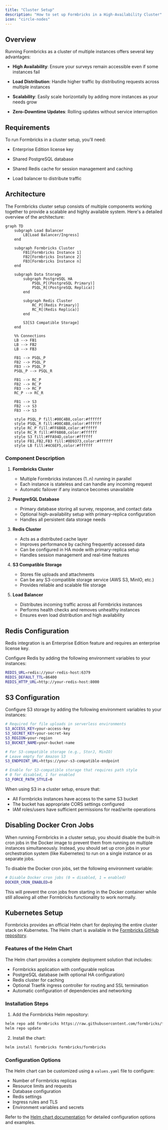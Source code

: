 ```yaml
---
title: "Cluster Setup"
description: "How to set up Formbricks in a High-Availability Cluster"
icon: "circle-nodes"
---
```


## Overview

Running Formbricks as a cluster of multiple instances offers several key advantages:

- **High Availability**: Ensure your surveys remain accessible even if some instances fail

- **Load Distribution**: Handle higher traffic by distributing requests across multiple instances

- **Scalability**: Easily scale horizontally by adding more instances as your needs grow

- **Zero-Downtime Updates**: Rolling updates without service interruption

## Requirements

To run Formbricks in a cluster setup, you'll need:

- Enterprise Edition license key

- Shared PostgreSQL database

- Shared Redis cache for session management and caching

- Load balancer to distribute traffic

## Architecture

The Formbricks cluster setup consists of multiple components working together to provide a scalable and highly available system. Here's a detailed overview of the architecture:

```mermaid
graph TD
    subgraph Load Balancer
        LB[Load Balancer/Ingress]
    end

    subgraph Formbricks Cluster
        FB1[Formbricks Instance 1]
        FB2[Formbricks Instance 2]
        FB3[Formbricks Instance n]
    end

    subgraph Data Storage
        subgraph PostgreSQL HA
            PSQL_P[(PostgreSQL Primary)]
            PSQL_R[(PostgreSQL Replica)]
        end

        subgraph Redis Cluster
            RC_P[(Redis Primary)]
            RC_R[(Redis Replica)]
        end

        S3[S3 Compatible Storage]
    end

    %% Connections
    LB --> FB1
    LB --> FB2
    LB --> FB3

    FB1 --> PSQL_P
    FB2 --> PSQL_P
    FB3 --> PSQL_P
    PSQL_P --> PSQL_R

    FB1 --> RC_P
    FB2 --> RC_P
    FB3 --> RC_P
    RC_P --> RC_R

    FB1 --> S3
    FB2 --> S3
    FB3 --> S3

    style PSQL_P fill:#00C4B8,color:#ffffff
    style PSQL_R fill:#00C4B8,color:#ffffff
    style RC_P fill:#FF6B6B,color:#ffffff
    style RC_R fill:#FF6B6B,color:#ffffff
    style S3 fill:#FFA94D,color:#ffffff
    style FB1,FB2,FB3 fill:#0D9373,color:#ffffff
    style LB fill:#4C6EF5,color:#ffffff
```

### Component Description

1. **Formbricks Cluster**

   - Multiple Formbricks instances (1..n) running in parallel
   - Each instance is stateless and can handle any incoming request
   - Automatic failover if any instance becomes unavailable

2. **PostgreSQL Database**

   - Primary database storing all survey, response, and contact data
   - Optional high-availability setup with primary-replica configuration
   - Handles all persistent data storage needs

3. **Redis Cluster**

   - Acts as a distributed cache layer
   - Improves performance by caching frequently accessed data
   - Can be configured in HA mode with primary-replica setup
   - Handles session management and real-time features

4. **S3 Compatible Storage**

   - Stores file uploads and attachments
   - Can be any S3-compatible storage service (AWS S3, MinIO, etc.)
   - Provides reliable and scalable file storage

5. **Load Balancer**
   - Distributes incoming traffic across all Formbricks instances
   - Performs health checks and removes unhealthy instances
   - Ensures even load distribution and high availability

## Redis Configuration

<Note>Redis integration is an Enterprise Edition feature and requires an enterprise license key.</Note>

Configure Redis by adding the following environment variables to your instances:

```sh env
REDIS_URL=redis://your-redis-host:6379
REDIS_DEFAULT_TTL=86400
REDIS_HTTP_URL=http://your-redis-host:8000
```

## S3 Configuration

Configure S3 storage by adding the following environment variables to your instances:

```sh env
# Required for file uploads in serverless environments
S3_ACCESS_KEY=your-access-key
S3_SECRET_KEY=your-secret-key
S3_REGION=your-region
S3_BUCKET_NAME=your-bucket-name

# For S3-compatible storage (e.g., StorJ, MinIO)
# Leave empty for Amazon S3
S3_ENDPOINT_URL=https://your-s3-compatible-endpoint

# Enable for S3-compatible storage that requires path style
# 0 for disabled, 1 for enabled
S3_FORCE_PATH_STYLE=0
```

When using S3 in a cluster setup, ensure that:

- All Formbricks instances have access to the same S3 bucket
- The bucket has appropriate CORS settings configured
- IAM roles/users have sufficient permissions for read/write operations

## Disabling Docker Cron Jobs

When running Formbricks in a cluster setup, you should disable the built-in cron jobs in the Docker image to prevent them from running on multiple instances simultaneously. Instead, you should set up cron jobs in your orchestration system (like Kubernetes) to run on a single instance or as separate jobs.

To disable the Docker cron jobs, set the following environment variable:

```sh env
# Disable Docker cron jobs (0 = disabled, 1 = enabled)
DOCKER_CRON_ENABLED=0
```

This will prevent the cron jobs from starting in the Docker container while still allowing all other Formbricks functionality to work normally.

## Kubernetes Setup

Formbricks provides an official Helm chart for deploying the entire cluster stack on Kubernetes. The Helm chart is available in the [Formbricks GitHub repository](https://github.com/formbricks/formbricks/tree/main/helm-chart).

### Features of the Helm Chart

The Helm chart provides a complete deployment solution that includes:

- Formbricks application with configurable replicas
- PostgreSQL database (with optional HA configuration)
- Redis cluster for caching
- Optional Traefik ingress controller for routing and SSL termination
- Automatic configuration of dependencies and networking

### Installation Steps

1. Add the Formbricks Helm repository:

```sh
helm repo add formbricks https://raw.githubusercontent.com/formbricks/formbricks/main/helm-chart
helm repo update
```

2. Install the chart:

```sh
helm install formbricks formbricks/formbricks
```

### Configuration Options

The Helm chart can be customized using a `values.yaml` file to configure:

- Number of Formbricks replicas
- Resource limits and requests
- Database configuration
- Redis settings
- Ingress rules and TLS
- Environment variables and secrets

Refer to the [Helm chart documentation](https://github.com/formbricks/formbricks/tree/main/helm-chart) for detailed configuration options and examples.
